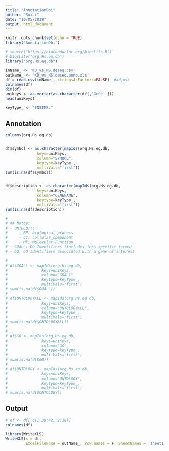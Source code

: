 ```yaml
---
title: "AnnotationDbi"
author: "RuiLi"
date: "10/05/2018"
output: html_document
---
```


```r
knitr::opts_chunk$set(echo = TRUE)
library("AnnotationDbi") 

# source("https://bioconductor.org/biocLite.R")
# biocLite("org.Hs.eg.db")
library("org.Hs.eg.db")
```


```r
inName_ <- 'KD_vs_NS.deseq.csv'
outName_ <- 'KD_vs_NS.deseq.anno.xls'
df = read.csv(inName_, stringsAsFactors=FALSE)  #adjust
colnames(df)
dim(df)
uniKeys <- as.vector(as.character(df[,'Gene' ]))
head(uniKeys)

keyType_ <- "ENSEMBL"

```

## Annotation
```r
columns(org.Hs.eg.db)


df$symbol <- as.character(mapIds(org.Hs.eg.db, 
              keys=uniKeys, 
              column="SYMBOL", 
              keytype=keyType_,
              multiVals="first"))
sum(is.na(df$symbol))


df$description <- as.character(mapIds(org.Hs.eg.db, 
              keys=uniKeys, 
              column="GENENAME", 
              keytype=keyType_,
              multiVals="first"))
sum(is.na(df$description))

# 
# ## Notes:
# - ONTOLOTY: 
#     - BP: biological_process
#     - CC: cellular_component
#     - MF: Molecular Function
# - GOALL: GO Identifiers (includes less specific terms)
# - GO: GO Identifiers associated with a gene of interest

# 
# df$GOALL <- mapIds(org.Hs.eg.db,
#               keys=uniKeys,
#               column="GOALL",
#               keytype=keyType_,
#               multiVals="first")
# sum(is.na(df$GOALL))
# 
# df$ONTOLOGYALL <- mapIds(org.Hs.eg.db,
#               keys=uniKeys,
#               column="ONTOLOGYALL",
#               keytype=keyType_,
#               multiVals="first")
# sum(is.na(df$ONTOLOGYALL))
# 
# 
# df$GO <- mapIds(org.Hs.eg.db,
#               keys=uniKeys,
#               column="GO",
#               keytype=keyType_,
#               multiVals="first")
# sum(is.na(df$GO))
# 
# df$ONTOLOGY <- mapIds(org.Hs.eg.db,
#               keys=uniKeys,
#               column="ONTOLOGY",
#               keytype=keyType_,
#               multiVals="first")
# sum(is.na(df$ONTOLOGY))
```


## Output
```r
# df <- df[,c(1,39:42, 2:38)]
colnames(df)

library(WriteXLS)
WriteXLS(x = df, 
         ExcelFileName = outName_, row.names = F, SheetNames = 'sheet1', na = '-')
```

